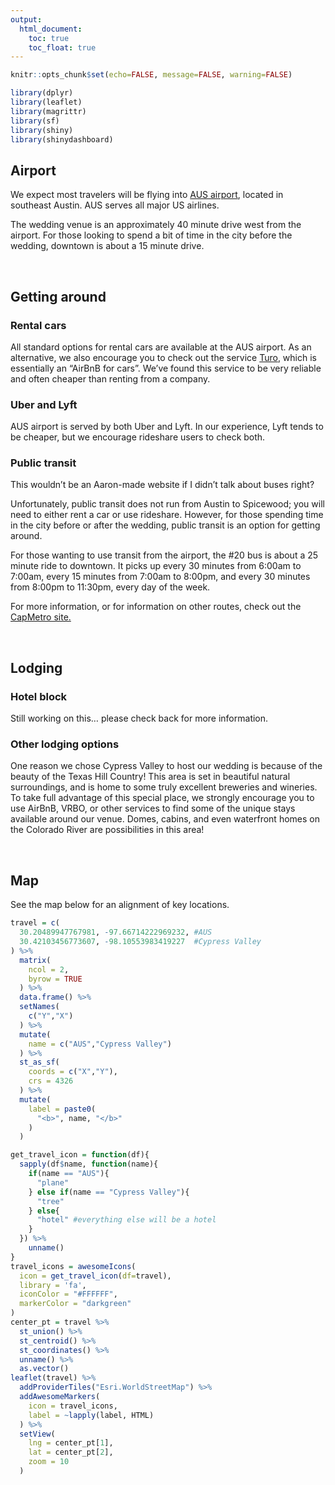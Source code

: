 ```yaml
---
output: 
  html_document:
    toc: true
    toc_float: true
---
```


```r
knitr::opts_chunk$set(echo=FALSE, message=FALSE, warning=FALSE)

library(dplyr)
library(leaflet)
library(magrittr)
library(sf)
library(shiny)
library(shinydashboard)
```

## Airport

We expect most travelers will be flying into [AUS airport](https://www.austintexas.gov/airport), located in southeast Austin. AUS serves all major US airlines. 

The wedding venue is an approximately 40 minute drive west from the airport. For those looking to spend a bit of time in the city before the wedding, downtown is about a 15 minute drive.

<br>

## Getting around

### Rental cars

All standard options for rental cars are available at the AUS airport. As an alternative, we also encourage you to check out the service [Turo](https://www.turo.com), which is essentially an "AirBnB for cars". We've found this service to be very reliable and often cheaper than renting from a company.

### Uber and Lyft

AUS airport is served by both Uber and Lyft. In our experience, Lyft tends to be cheaper, but we encourage rideshare users to check both.

### Public transit

This wouldn't be an Aaron-made website if I didn't talk about buses right?

Unfortunately, public transit does not run from Austin to Spicewood; you will need to either rent a car or use rideshare. However, for those spending time in the city before or after the wedding, public transit is an option for getting around. 

For those wanting to use transit from the airport, the #20 bus is about a 25 minute ride to downtown. It picks up every 30 minutes from 6:00am to 7:00am, every 15 minutes from 7:00am to 8:00pm, and every 30 minutes from 8:00pm to 11:30pm, every day of the week.

For more information, or for information on other routes, check out the [CapMetro site.](https://www.capmetro.org/)

<br>

## Lodging

### Hotel block

Still working on this... please check back for more information.

### Other lodging options

One reason we chose Cypress Valley to host our wedding is because of the beauty of the Texas Hill Country! This area is set in beautiful natural surroundings, and is home to some truly excellent breweries and wineries. To take full advantage of this special place, we strongly encourage you to use AirBnB, VRBO, or other services to find some of the unique stays available around our venue. Domes, cabins, and even waterfront homes on the Colorado River are possibilities in this area!

<br>

## Map

See the map below for an alignment of key locations.

```r
travel = c(
  30.20489947767981, -97.66714222969232, #AUS
  30.42103456773607, -98.10553983419227  #Cypress Valley
) %>%
  matrix(
    ncol = 2,
    byrow = TRUE
  ) %>%
  data.frame() %>%
  setNames(
    c("Y","X")
  ) %>%
  mutate(
    name = c("AUS","Cypress Valley")
  ) %>%
  st_as_sf(
    coords = c("X","Y"),
    crs = 4326
  ) %>%
  mutate(
    label = paste0(
      "<b>", name, "</b>" 
    )
  )
```

```r
get_travel_icon = function(df){
  sapply(df$name, function(name){
    if(name == "AUS"){
      "plane"
    } else if(name == "Cypress Valley"){
      "tree"
    } else{
      "hotel" #everything else will be a hotel
    }
  }) %>%
    unname()
}
travel_icons = awesomeIcons(
  icon = get_travel_icon(df=travel),
  library = 'fa',
  iconColor = "#FFFFFF",
  markerColor = "darkgreen"
)
center_pt = travel %>%
  st_union() %>%
  st_centroid() %>%
  st_coordinates() %>%
  unname() %>%
  as.vector()
leaflet(travel) %>%
  addProviderTiles("Esri.WorldStreetMap") %>%
  addAwesomeMarkers(
    icon = travel_icons,
    label = ~lapply(label, HTML)
  ) %>%
  setView(
    lng = center_pt[1],
    lat = center_pt[2],
    zoom = 10
  )
```
